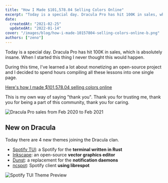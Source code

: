 ```yaml
---
title: "How I Made $101,578.04 Selling Colors Online"
excerpt: "Today is a special day. Dracula Pro has hit 100K in sales, which is absolutely insane. When I started this thing I never thought this would happen."
date:
  createdAt: "2021-02-25"
  updatedAt: "2022-01-14"
cover: "/images/blog/how-i-made-10157804-selling-colors-online-b.png"
authors: ["zeno"]
---
```


Today is a special day. Dracula Pro has hit 100K in sales, which is absolutely insane. When I started this thing I never thought this would happen.

During this time, I've learned a lot about monetizing an open-source project and I decided to spend hours compiling all these lessons into one single page.

[Here's how I made $101,578.04 selling colors online](/blog/2021-year-in-review)

This is my own way of saying "thank you". Thank you for trusting me, thank you for being a part of this community, thank you for caring.

![Dracula Pro sales from Feb 2020 to Feb 2021](/images/blog/how-i-made-10157804-selling-colors-online-a.png)

## New on Dracula

Today there are 4 new themes joining the Dracula clan.

- [Spotify TUI](/spotify-tui): a Spotify for the **terminal written in Rust**
- [Inkscape](/inkscape): an open-source **vector graphics editor**
- [Dunst](/dunst): a replacement for the **notification daemons**
- [ncspot](/ncspot): Spotify client **using librespot**

![Spotify TUI Theme Preview](/images/blog/how-i-made-10157804-selling-colors-online-b.png)
